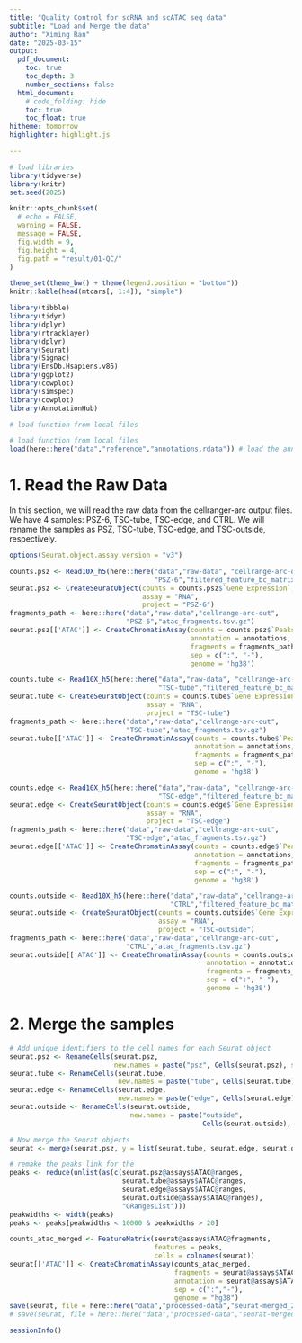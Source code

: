 ```yaml
---
title: "Quality Control for scRNA and scATAC seq data"
subtitle: "Load and Merge the data"
author: "Ximing Ran"
date: "2025-03-15"
output:
  pdf_document:
    toc: true
    toc_depth: 3
    number_sections: false
  html_document:
    # code_folding: hide
    toc: true
    toc_float: true
hitheme: tomorrow
highlighter: highlight.js

---
```


```r
# load libraries
library(tidyverse)
library(knitr)
set.seed(2025)

knitr::opts_chunk$set(
  # echo = FALSE,
  warning = FALSE,
  message = FALSE,
  fig.width = 9,
  fig.height = 4,
  fig.path = "result/01-QC/"
)

theme_set(theme_bw() + theme(legend.position = "bottom"))
knitr::kable(head(mtcars[, 1:4]), "simple")
```

```r
library(tibble)
library(tidyr)
library(dplyr)
library(rtracklayer)
library(dplyr)
library(Seurat)
library(Signac)
library(EnsDb.Hsapiens.v86)
library(ggplot2)
library(cowplot)
library(simspec)
library(cowplot)
library(AnnotationHub)

```



```r
# load function from local files

```


```r
# load function from local files
load(here::here("data","reference","annotations.rdata")) # load the annotations

```


\newpage

# 1. Read the Raw Data

In this section, we will read the raw data from the cellranger-arc output files. We have 4 samples: PSZ-6, TSC-tube, TSC-edge, and CTRL. We will rename the samples as PSZ, TSC-tube, TSC-edge, and TSC-outside, respectively. 
```r
options(Seurat.object.assay.version = "v3")

counts.psz <- Read10X_h5(here::here("data","raw-data", "cellrange-arc-out",
                                    "PSZ-6","filtered_feature_bc_matrix.h5"))
seurat.psz <- CreateSeuratObject(counts = counts.psz$`Gene Expression`,
                                 assay = "RNA",
                                 project = "PSZ-6")
fragments_path <- here::here("data","raw-data","cellrange-arc-out",
                             "PSZ-6","atac_fragments.tsv.gz")
seurat.psz[['ATAC']] <- CreateChromatinAssay(counts = counts.psz$`Peaks`,
                                             annotation = annotations,
                                             fragments = fragments_path,
                                             sep = c(":", "-"),
                                             genome = 'hg38')
```

```r
counts.tube <- Read10X_h5(here::here("data","raw-data", "cellrange-arc-out",
                                     "TSC-tube","filtered_feature_bc_matrix.h5"))
seurat.tube <- CreateSeuratObject(counts = counts.tube$`Gene Expression`,
                                  assay = "RNA",
                                  project = "TSC-tube")
fragments_path <- here::here("data","raw-data","cellrange-arc-out",
                             "TSC-tube","atac_fragments.tsv.gz")
seurat.tube[['ATAC']] <- CreateChromatinAssay(counts = counts.tube$`Peaks`,
                                              annotation = annotations,
                                              fragments = fragments_path,
                                              sep = c(":", "-"),
                                              genome = 'hg38')
```

```r
counts.edge <- Read10X_h5(here::here("data","raw-data", "cellrange-arc-out",
                                     "TSC-edge","filtered_feature_bc_matrix.h5"))
seurat.edge <- CreateSeuratObject(counts = counts.edge$`Gene Expression`,
                                  assay = "RNA",
                                  project = "TSC-edge")
fragments_path <- here::here("data","raw-data","cellrange-arc-out",
                             "TSC-edge","atac_fragments.tsv.gz")
seurat.edge[['ATAC']] <- CreateChromatinAssay(counts = counts.edge$`Peaks`,
                                              annotation = annotations,
                                              fragments = fragments_path,
                                              sep = c(":", "-"),
                                              genome = 'hg38')

```

```r
counts.outside <- Read10X_h5(here::here("data","raw-data","cellrange-arc-out",
                                        "CTRL","filtered_feature_bc_matrix.h5"))
seurat.outside <- CreateSeuratObject(counts = counts.outside$`Gene Expression`,
                                     assay = "RNA",
                                     project = "TSC-outside")
fragments_path <- here::here("data","raw-data","cellrange-arc-out",
                             "CTRL","atac_fragments.tsv.gz")
seurat.outside[['ATAC']] <- CreateChromatinAssay(counts = counts.outside$`Peaks`,
                                                 annotation = annotations,
                                                 fragments = fragments_path,
                                                 sep = c(":", "-"),
                                                 genome = 'hg38')

```

# 2. Merge the samples

```r
# Add unique identifiers to the cell names for each Seurat object
seurat.psz <- RenameCells(seurat.psz, 
                          new.names = paste("psz", Cells(seurat.psz), sep = "_"))
seurat.tube <- RenameCells(seurat.tube, 
                           new.names = paste("tube", Cells(seurat.tube), sep = "_"))
seurat.edge <- RenameCells(seurat.edge, 
                           new.names = paste("edge", Cells(seurat.edge), sep = "_"))
seurat.outside <- RenameCells(seurat.outside, 
                              new.names = paste("outside", 
                                                Cells(seurat.outside), sep = "_"))

# Now merge the Seurat objects
seurat <- merge(seurat.psz, y = list(seurat.tube, seurat.edge, seurat.outside))

# remake the peaks link for the
peaks <- reduce(unlist(as(c(seurat.psz@assays$ATAC@ranges,
                            seurat.tube@assays$ATAC@ranges,
                            seurat.edge@assays$ATAC@ranges,
                            seurat.outside@assays$ATAC@ranges),
                            "GRangesList")))
peakwidths <- width(peaks)
peaks <- peaks[peakwidths < 10000 & peakwidths > 20]

counts_atac_merged <- FeatureMatrix(seurat@assays$ATAC@fragments,
                                    features = peaks,
                                    cells = colnames(seurat))
seurat[['ATAC']] <- CreateChromatinAssay(counts_atac_merged,
                                         fragments = seurat@assays$ATAC@fragments,
                                         annotation = seurat@assays$ATAC@annotation,
                                         sep = c(":","-"),
                                         genome = "hg38")
save(seurat, file = here::here("data","processed-data","seurat-merged_2025-03-15.rdata"))
# save(seurat, file = here::here("data","processed-data","seurat-merged_2025-03-14.rdata"))
```



\newpage
```r
sessionInfo()
```

